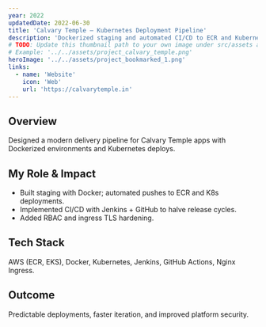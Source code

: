 ```yaml
---
year: 2022
updatedDate: 2022-06-30
title: 'Calvary Temple – Kubernetes Deployment Pipeline'
description: 'Dockerized staging and automated CI/CD to ECR and Kubernetes with faster, safer release cycles.'
# TODO: Update this thumbnail path to your own image under src/assets and keep the same relative format.
# Example: '../../assets/project_calvary_temple.png'
heroImage: '../../assets/project_bookmarked_1.png'
links:
  - name: 'Website'
    icon: 'Web'
    url: 'https://calvarytemple.in'
---
```


## Overview

Designed a modern delivery pipeline for Calvary Temple apps with Dockerized environments and Kubernetes deploys.

## My Role & Impact

- Built staging with Docker; automated pushes to ECR and K8s deployments.
- Implemented CI/CD with Jenkins + GitHub to halve release cycles.
- Added RBAC and ingress TLS hardening.

## Tech Stack

AWS (ECR, EKS), Docker, Kubernetes, Jenkins, GitHub Actions, Nginx Ingress.

## Outcome

Predictable deployments, faster iteration, and improved platform security.
